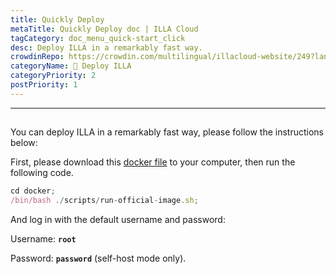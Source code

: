 ```yaml
---
title: Quickly Deploy
metaTitle: Quickly Deploy doc | ILLA Cloud
tagCategory: doc_menu_quick-start_click
desc: Deploy ILLA in a remarkably fast way.
crowdinRepo: https://crowdin.com/multilingual/illacloud-website/249?languages=en&filter=basic&value=0
categoryName: 👷 Deploy ILLA
categoryPriority: 2
postPriority: 1
---
```

---

## <h2 hidden>Quickly Deploy</h2>
You can deploy ILLA in a remarkably fast way, please follow the instructions below:

First, please download this [docker file](https://github.com/illacloud/deploy-illa-manually/tree/main/docker) to your computer, then run the following code.

```jsx
cd docker;
/bin/bash ./scripts/run-official-image.sh;
```

And log in with the default username and password:

Username: **`root`** 

Password: **`password`** (self-host mode only).
